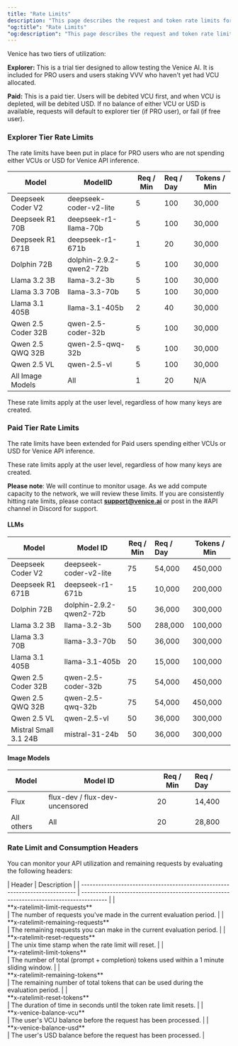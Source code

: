 ```yaml
---
title: "Rate Limits"
description: "This page describes the request and token rate limits for the Venice API"
"og:title": "Rate Limits"
"og:description": "This page describes the request and token rate limits for the Venice API"
---
```


Venice has two tiers of utilization:

**Explorer:** This is a trial tier designed to allow testing the Venice AI. It is included for PRO users and users staking VVV who haven't yet had VCU allocated.

**Paid:** This is a paid tier. Users will be debited VCU first, and when VCU is depleted, will be debited USD. If no balance of either VCU or USD is available, requests will default to explorer tier (if PRO user), or fail (if free user).

### Explorer Tier Rate Limits

The rate limits have been put in place for PRO users who are not spending either VCUs or USD for Venice API inference.

| Model              | ModelID                 | Req / Min | Req / Day | Tokens / Min |
| ------------------ | ----------------------- | --------- | :-------- | ------------ |
| Deepseek Coder V2  | deepseek-coder-v2-lite  | 5         | 100       | 30,000       |
| Deepseek R1 70B    | deepseek-r1-llama-70b   | 5         | 100       | 30,000       |
| Deepseek R1 671B   | deepseek-r1-671b        | 1         | 20        | 30,000       |
| Dolphin 72B        | dolphin-2.9.2-qwen2-72b | 5         | 100       | 30,000       |
| Llama 3.2 3B       | llama-3.2-3b            | 5         | 100       | 30,000       |
| Llama 3.3 70B      | llama-3.3-70b           | 5         | 100       | 30,000       |
| Llama 3.1 405B     | llama-3.1-405b          | 2         | 40        | 30,000       |
| Qwen 2.5 Coder 32B | qwen-2.5-coder-32b      | 5         | 100       | 30,000       |
| Qwen 2.5 QWQ 32B   | qwen-2.5-qwq-32b        | 5         | 100       | 30,000       |
| Qwen 2.5 VL        | qwen-2.5-vl             | 5         | 100       | 30,000       |
| All Image Models   | All                     | 1         | 20        | N/A          |

These rate limits apply at the user level, regardless of how many keys are created.

### Paid Tier Rate Limits

The rate limits have been extended for Paid users spending either VCUs or USD for Venice API inference. 

These rate limits apply at the user level, regardless of how many keys are created.

<Note>**Please note**: We will continue to monitor usage. As we add compute capacity to the network, we will review these limits. If you are consistently hitting rate limits, please contact [**support@venice.ai**](mailto:support@venice.ai) or post in the #API channel in Discord for support.</Note>

#### LLMs

| Model                 | Model ID                | Req / Min | Req / Day | Tokens / Min |
| ------------------    | ----------------------- | --------- | :-------- | ------------ |
| Deepseek Coder V2     | deepseek-coder-v2-lite  | 75        | 54,000    | 450,000      |
| Deepseek R1 671B      | deepseek-r1-671b        | 15        | 10,000    | 200,000      |
| Dolphin 72B           | dolphin-2.9.2-qwen2-72b | 50        | 36,000    | 300,000      |
| Llama 3.2 3B          | llama-3.2-3b            | 500       | 288,000   | 100,000      |
| Llama 3.3 70B         | llama-3.3-70b           | 50        | 36,000    | 300,000      |
| Llama 3.1 405B        | llama-3.1-405b          | 20        | 15,000    | 100,000      |
| Qwen 2.5 Coder 32B    | qwen-2.5-coder-32b      | 75        | 54,000    | 450,000      |
| Qwen 2.5 QWQ 32B      | qwen-2.5-qwq-32b        | 75        | 54,000    | 450,000      |
| Qwen 2.5 VL           | qwen-2.5-vl             | 50        | 36,000    | 300,000      |
| Mistral Small 3.1 24B | mistral-31-24b          | 50        | 36,000    | 300,000      |

#### Image Models

| Model              | Model ID                        | Req / Min | Req / Day |
| ------------------ | ------------------------------- | --------- | :-------- |
| Flux               | flux-dev / flux-dev-uncensored  | 20        | 14,400    |
| All others         | All                             | 20        | 28,800    |


### Rate Limit and Consumption Headers

You can monitor your API utilization and remaining requests by evaluating the following headers:

<div style={{ overflowX: 'auto' }}>
  | Header                                                                       | Description                                                                             |
  | ---------------------------------------------------------------------------- | --------------------------------------------------------------------------------------- |
  | <div style={{whiteSpace: 'nowrap'}}>**x-ratelimit-limit-requests**</div>     | The number of requests you've made in the current evaluation period.                    |
  | <div style={{whiteSpace: 'nowrap'}}>**x-ratelimit-remaining-requests**</div> | The remaining requests you can make in the current evaluation period.                   |
  | <div style={{whiteSpace: 'nowrap'}}>**x-ratelimit-reset-requests**</div>     | The unix time stamp when the rate limit will reset.                                     |
  | <div style={{whiteSpace: 'nowrap'}}>**x-ratelimit-limit-tokens**</div>       | The number of total (prompt + completion) tokens used within a 1 minute sliding window. |
  | <div style={{whiteSpace: 'nowrap'}}>**x-ratelimit-remaining-tokens**</div>   | The remaining number of total tokens that can be used during the evaluation period.     |
  | <div style={{whiteSpace: 'nowrap'}}>**x-ratelimit-reset-tokens**</div>       | The duration of time in seconds until the token rate limit resets.                      |
  | <div style={{whiteSpace: 'nowrap'}}>**x-venice-balance-vcu**</div>           | The user's VCU balance before the request has been processed.                           |
  | <div style={{whiteSpace: 'nowrap'}}>**x-venice-balance-usd**</div>           | The user's USD balance before the request has been processed.                           |
</div>